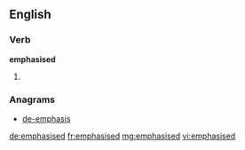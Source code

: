 ==English==

===Verb===
'''emphasised'''

# {{past of|emphasise}}

===Anagrams===
* [[de-emphasis#English|de-emphasis]]

[[de:emphasised]]
[[fr:emphasised]]
[[mg:emphasised]]
[[vi:emphasised]]